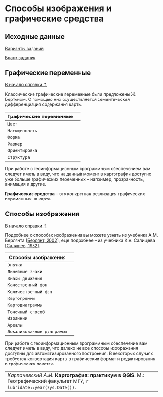 # Способы изображения и графические средства {#map-symbology}


## Исходные данные {#map-symbology-initial-data}

[Варианты заданий](https://drive.google.com/drive/folders/1hbb13IYlOQN_QSebxW7OpPvh8j90zwDm){target="_blank"}

[Бланк задания](https://yadi.sk/i/8Jka8SVegwxeqw){target="_blank"}


## Графические переменные {#map-symbology-variables}
[В начало справки ⇡](#map-symbology)

Классические графические переменные были предложены Ж. Бертеном. С помощью них осуществляется семантическая дифференциация содержания карты.


Графические переменные    |
--------------------------|-----------
`Цвет`                    |![]()
`Насыщенность`            |![]()
`Форма`                   |![]()
`Размер`                  |![]()
`Ориентировка`            |![]()
`Структура`               |![]()


При работе с геоинформационным программным обеспечением вам следует иметь в виду, что на данный момент в картографии доступно уже больше графических переменных – например, прозрачность, анимация и другие.


**Графические средства** – это конкретная реализация графических переменных на карте.


## Способы изображения {#map-symbology-methods}
[В начало справки ⇡](#map-symbology)


Подробнее о способах изображения вы можете узнать из учебника А.М. Берлянта [[Берлянт, 2002](https://yadi.sk/i/Fg77Q031F0lMoQ){target="_blank"}], еще подробнее – из учебника К.А. Салищева [[Салищев, 1982](https://yadi.sk/i/e9gW1TmzdEUQqg){target="_blank"}].


Способы изображения       |
--------------------------|-----------
`Значки`                  |![]()
`Линейные знаки`          |![]()
`Знаки движения`          |![]()
`Качественный фон`        |![]()
`Количественный фон`      |![]()
`Картограммы`             |![]()
`Картодиаграммы`          |![]()
`Точечный способ`         |![]()
`Изолинии`                |![]()
`Ареалы`                  |![]()
`Локализованные диаграммы`|![]()


При работе с геоинформационным программным обеспечение вам следует иметь в виду, что далеко не все способы изображения доступны для автоматизированного построения. В некоторых случаях требуется конвертация карты в графический формат и редактирования в графических пакетах.


----
_Карпачевский А.М._ **Картография: практикум в QGIS**. М.: Географический факультет МГУ, `r lubridate::year(Sys.Date())`.
----